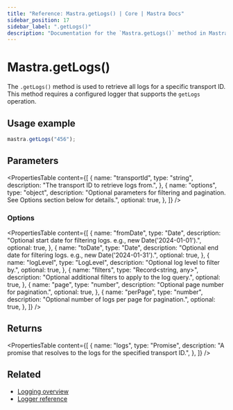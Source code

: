 ```yaml
---
title: "Reference: Mastra.getLogs() | Core | Mastra Docs"
sidebar_position: 17
sidebar_label: ".getLogs()"
description: "Documentation for the `Mastra.getLogs()` method in Mastra, which retrieves all logs for a specific transport ID."
---
```


# Mastra.getLogs()

The `.getLogs()` method is used to retrieve all logs for a specific transport ID. This method requires a configured logger that supports the `getLogs` operation.

## Usage example

```typescript copy
mastra.getLogs("456");
```

## Parameters

<PropertiesTable
  content={[
    {
      name: "transportId",
      type: "string",
      description: "The transport ID to retrieve logs from.",
    },
    {
      name: "options",
      type: "object",
      description: "Optional parameters for filtering and pagination. See Options section below for details.",
      optional: true,
    },
  ]}
/>

### Options

<PropertiesTable
  content={[
    {
      name: "fromDate",
      type: "Date",
      description: "Optional start date for filtering logs. e.g., new Date('2024-01-01').",
      optional: true,
    },
    {
      name: "toDate",
      type: "Date",
      description: "Optional end date for filtering logs. e.g., new Date('2024-01-31').",
      optional: true,
    },
    {
      name: "logLevel",
      type: "LogLevel",
      description: "Optional log level to filter by.",
      optional: true,
    },
    {
      name: "filters",
      type: "Record<string, any>",
      description: "Optional additional filters to apply to the log query.",
      optional: true,
    },
    {
      name: "page",
      type: "number",
      description: "Optional page number for pagination.",
      optional: true,
    },
    {
      name: "perPage",
      type: "number",
      description: "Optional number of logs per page for pagination.",
      optional: true,
    },
  ]}
/>

## Returns

<PropertiesTable
  content={[
    {
      name: "logs",
      type: "Promise<any>",
      description: "A promise that resolves to the logs for the specified transport ID.",
    },
  ]}
/>

## Related

- [Logging overview](/observability/logging)
- [Logger reference](/reference/observability/logger)
